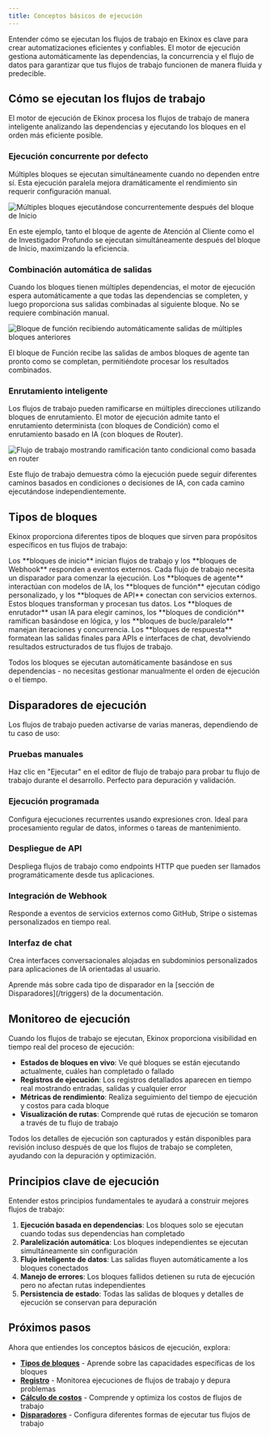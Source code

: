 ```yaml
---
title: Conceptos básicos de ejecución
---
```



Entender cómo se ejecutan los flujos de trabajo en Ekinox es clave para crear automatizaciones eficientes y confiables. El motor de ejecución gestiona automáticamente las dependencias, la concurrencia y el flujo de datos para garantizar que tus flujos de trabajo funcionen de manera fluida y predecible.

## Cómo se ejecutan los flujos de trabajo

El motor de ejecución de Ekinox procesa los flujos de trabajo de manera inteligente analizando las dependencias y ejecutando los bloques en el orden más eficiente posible.

### Ejecución concurrente por defecto

Múltiples bloques se ejecutan simultáneamente cuando no dependen entre sí. Esta ejecución paralela mejora dramáticamente el rendimiento sin requerir configuración manual.

<Image
  src="/static/execution/concurrency.png"
  alt="Múltiples bloques ejecutándose concurrentemente después del bloque de Inicio"
  width={800}
  height={500}
/>

En este ejemplo, tanto el bloque de agente de Atención al Cliente como el de Investigador Profundo se ejecutan simultáneamente después del bloque de Inicio, maximizando la eficiencia.

### Combinación automática de salidas

Cuando los bloques tienen múltiples dependencias, el motor de ejecución espera automáticamente a que todas las dependencias se completen, y luego proporciona sus salidas combinadas al siguiente bloque. No se requiere combinación manual.

<Image
  src="/static/execution/combination.png"
  alt="Bloque de función recibiendo automáticamente salidas de múltiples bloques anteriores"
  width={800}
  height={500}
/>

El bloque de Función recibe las salidas de ambos bloques de agente tan pronto como se completan, permitiéndote procesar los resultados combinados.

### Enrutamiento inteligente

Los flujos de trabajo pueden ramificarse en múltiples direcciones utilizando bloques de enrutamiento. El motor de ejecución admite tanto el enrutamiento determinista (con bloques de Condición) como el enrutamiento basado en IA (con bloques de Router).

<Image
  src="/static/execution/routing.png"
  alt="Flujo de trabajo mostrando ramificación tanto condicional como basada en router"
  width={800}
  height={500}
/>

Este flujo de trabajo demuestra cómo la ejecución puede seguir diferentes caminos basados en condiciones o decisiones de IA, con cada camino ejecutándose independientemente.

## Tipos de bloques

Ekinox proporciona diferentes tipos de bloques que sirven para propósitos específicos en tus flujos de trabajo:

<Cards>
  <Card title="Disparadores" href="/triggers">
    Los **bloques de inicio** inician flujos de trabajo y los **bloques de Webhook** responden a eventos externos. Cada flujo de trabajo necesita un disparador para comenzar la ejecución.
  </Card>
  
  <Card title="Bloques de procesamiento" href="/blocks">
    Los **bloques de agente** interactúan con modelos de IA, los **bloques de función** ejecutan código personalizado, y los **bloques de API** conectan con servicios externos. Estos bloques transforman y procesan tus datos.
  </Card>
  
  <Card title="Control de flujo" href="/blocks">
    Los **bloques de enrutador** usan IA para elegir caminos, los **bloques de condición** ramifican basándose en lógica, y los **bloques de bucle/paralelo** manejan iteraciones y concurrencia.
  </Card>
  
  <Card title="Salida y respuesta" href="/blocks">
    Los **bloques de respuesta** formatean las salidas finales para APIs e interfaces de chat, devolviendo resultados estructurados de tus flujos de trabajo.
  </Card>
</Cards>

Todos los bloques se ejecutan automáticamente basándose en sus dependencias - no necesitas gestionar manualmente el orden de ejecución o el tiempo.

## Disparadores de ejecución

Los flujos de trabajo pueden activarse de varias maneras, dependiendo de tu caso de uso:

### Pruebas manuales
Haz clic en "Ejecutar" en el editor de flujo de trabajo para probar tu flujo de trabajo durante el desarrollo. Perfecto para depuración y validación.

### Ejecución programada  
Configura ejecuciones recurrentes usando expresiones cron. Ideal para procesamiento regular de datos, informes o tareas de mantenimiento.

### Despliegue de API
Despliega flujos de trabajo como endpoints HTTP que pueden ser llamados programáticamente desde tus aplicaciones.

### Integración de Webhook
Responde a eventos de servicios externos como GitHub, Stripe o sistemas personalizados en tiempo real.

### Interfaz de chat
Crea interfaces conversacionales alojadas en subdominios personalizados para aplicaciones de IA orientadas al usuario.

<Callout type="info">
  Aprende más sobre cada tipo de disparador en la [sección de Disparadores](/triggers) de la documentación.
</Callout>

## Monitoreo de ejecución

Cuando los flujos de trabajo se ejecutan, Ekinox proporciona visibilidad en tiempo real del proceso de ejecución:

- **Estados de bloques en vivo**: Ve qué bloques se están ejecutando actualmente, cuáles han completado o fallado
- **Registros de ejecución**: Los registros detallados aparecen en tiempo real mostrando entradas, salidas y cualquier error
- **Métricas de rendimiento**: Realiza seguimiento del tiempo de ejecución y costos para cada bloque
- **Visualización de rutas**: Comprende qué rutas de ejecución se tomaron a través de tu flujo de trabajo

<Callout type="info">
  Todos los detalles de ejecución son capturados y están disponibles para revisión incluso después de que los flujos de trabajo se completen, ayudando con la depuración y optimización.
</Callout>

## Principios clave de ejecución

Entender estos principios fundamentales te ayudará a construir mejores flujos de trabajo:

1. **Ejecución basada en dependencias**: Los bloques solo se ejecutan cuando todas sus dependencias han completado
2. **Paralelización automática**: Los bloques independientes se ejecutan simultáneamente sin configuración
3. **Flujo inteligente de datos**: Las salidas fluyen automáticamente a los bloques conectados
4. **Manejo de errores**: Los bloques fallidos detienen su ruta de ejecución pero no afectan rutas independientes
5. **Persistencia de estado**: Todas las salidas de bloques y detalles de ejecución se conservan para depuración

## Próximos pasos

Ahora que entiendes los conceptos básicos de ejecución, explora:
- **[Tipos de bloques](/blocks)** - Aprende sobre las capacidades específicas de los bloques
- **[Registro](/execution/logging)** - Monitorea ejecuciones de flujos de trabajo y depura problemas
- **[Cálculo de costos](/execution/costs)** - Comprende y optimiza los costos de flujos de trabajo
- **[Disparadores](/triggers)** - Configura diferentes formas de ejecutar tus flujos de trabajo
